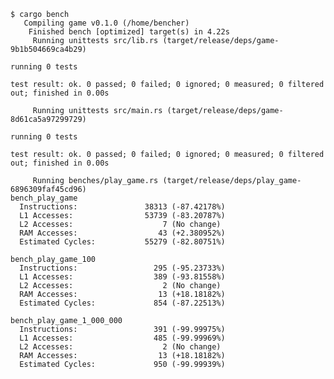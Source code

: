 ```
$ cargo bench
   Compiling game v0.1.0 (/home/bencher)
    Finished bench [optimized] target(s) in 4.22s
     Running unittests src/lib.rs (target/release/deps/game-9b1b504669ca4b29)

running 0 tests

test result: ok. 0 passed; 0 failed; 0 ignored; 0 measured; 0 filtered out; finished in 0.00s

     Running unittests src/main.rs (target/release/deps/game-8d61ca5a97299729)

running 0 tests

test result: ok. 0 passed; 0 failed; 0 ignored; 0 measured; 0 filtered out; finished in 0.00s

     Running benches/play_game.rs (target/release/deps/play_game-6896309faf45cd96)
bench_play_game
  Instructions:               38313 (-87.42178%)
  L1 Accesses:                53739 (-83.20787%)
  L2 Accesses:                    7 (No change)
  RAM Accesses:                  43 (+2.380952%)
  Estimated Cycles:           55279 (-82.80751%)

bench_play_game_100
  Instructions:                 295 (-95.23733%)
  L1 Accesses:                  389 (-93.81558%)
  L2 Accesses:                    2 (No change)
  RAM Accesses:                  13 (+18.18182%)
  Estimated Cycles:             854 (-87.22513%)

bench_play_game_1_000_000
  Instructions:                 391 (-99.99975%)
  L1 Accesses:                  485 (-99.99969%)
  L2 Accesses:                    2 (No change)
  RAM Accesses:                  13 (+18.18182%)
  Estimated Cycles:             950 (-99.99939%)
```
